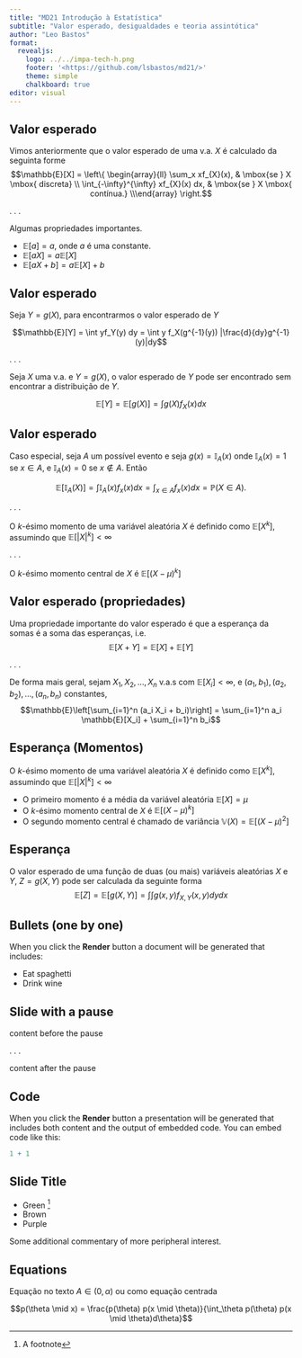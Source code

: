 ```yaml
---
title: "MD21 Introdução à Estatística"
subtitle: "Valor esperado, desigualdades e teoria assintótica"
author: "Leo Bastos"
format: 
  revealjs:
    logo: ../../impa-tech-h.png
    footer: '<https://github.com/lsbastos/md21/>'
    theme: simple
    chalkboard: true
editor: visual
---
```


<!-- Quarto enables you to weave together content and executable code into a finished presentation. To learn more about Quarto presentations see <https://quarto.org/docs/presentations/>. -->

<!-- <https://quarto.org/docs/presentations/revealjs/> -->

<!-- <https://github.com/quarto-dev/quarto-web/blob/main/docs/presentations/revealjs/demo/index.qmd> -->

## Valor esperado

Vimos anteriormente que o valor esperado de uma v.a. $X$ é calculado da seguinta forme\
$$\mathbb{E}[X] = \left\{ \begin{array}{ll} \sum_x xf_{X}(x), & \mbox{se } X \mbox{ discreta} \\
\int_{-\infty}^{\infty} xf_{X}(x) dx, & \mbox{se } X \mbox{ contínua.} \\\end{array}
\right.$$

. . .

Algumas propriedades importantes.

::: incremental
- $\mathbb{E}[a] = a$, onde $a$ é uma constante.
- $\mathbb{E}[aX] = a\mathbb{E}[X]$
- $\mathbb{E}[aX + b] = a\mathbb{E}[X] + b$
:::


## Valor esperado

Seja $Y = g(X)$, para encontrarmos o valor esperado de $Y$

$$\mathbb{E}[Y] = \int yf_Y(y) dy = \int y f_X(g^{-1}(y)) |\frac{d}{dy}g^{-1}(y)|dy$$

. . .

Seja $X$ uma v.a. e $Y = g(X)$, o valor esperado de $Y$ pode ser encontrado sem encontrar a distribuição de $Y$.

$$ \mathbb{E}[Y] = \mathbb{E}[g(X)] = \int g(X) f_X(x) dx $$

<!-- ::: aside -->
<!-- Se $X$ for discreta, substituir a integral por um somatório. -->
<!-- ::: -->


## Valor esperado

Caso especial, seja $A$ um possível evento e seja $g(x) = \mathbb{I}_A(x)$ onde $\mathbb{I}_A(x) = 1$ se $x \in A$, e $\mathbb{I}_A(x)= 0$ se $x \notin A$. Então

$$\mathbb{E}[\mathbb{I}_A(X)] = \int \mathbb{I}_A(x) f_x(x)dx = \int_{x \in A} f_x(x)dx = \mathbb{P}(X \in A).$$

. . .

O $k$-ésimo momento de uma variável aleatória $X$ é definido como
$\mathbb{E}[X^k]$, assumindo que $\mathbb{E}[|X|^k] < \infty$ 

. . .

O $k$-ésimo momento central de $X$ é $\mathbb{E}[(X-\mu)^k]$



## Valor esperado (propriedades)

Uma propriedade importante do valor esperado é que a esperança da somas é a soma das esperanças, i.e.
$$\mathbb{E}[X + Y] = \mathbb{E}[X] + \mathbb{E}[Y]$$

. . .

De forma mais geral, sejam $X_1, X_2,\ldots, X_n$ v.a.s com $\mathbb{E}[X_i]<\infty$, e $(a_1,b_1), (a_2,b_2),\ldots,(a_n,b_n)$ constantes, 
$$\mathbb{E}\left[\sum_{i=1}^n (a_i X_i + b_i)\right] = \sum_{i=1}^n a_i \mathbb{E}[X_i] + \sum_{i=1}^n b_i$$



## Esperança (Momentos)

O $k$-ésimo momento de uma variável aleatória $X$ é definido como
$\mathbb{E}[X^k]$, assumindo que $\mathbb{E}[|X|^k] < \infty$ 

::: incremental
- O primeiro momento é a média da variável aleatória $\mathbb{E}[X] = \mu$
- O $k$-ésimo momento central de $X$ é $\mathbb{E}[(X-\mu)^k]$
- O segundo momento central é chamado de variância $\mathbb{V}(X) = \mathbb{E}[(X-\mu)^2]$
:::


## Esperança 

O valor esperado de uma função de duas (ou mais) variáveis aleatórias $X$ e $Y$, $Z = g(X,Y)$ pode ser calculada da seguinte forma
$$\mathbb{E}[Z] = \mathbb{E}[g(X,Y)] = \int \int g(x,y) f_{X,Y}(x,y) dy dx$$


## Bullets (one by one)

When you click the **Render** button a document will be generated that includes:

::: incremental
-   Eat spaghetti
-   Drink wine
:::

## Slide with a pause

content before the pause

. . .

content after the pause

## Code

When you click the **Render** button a presentation will be generated that includes both content and the output of embedded code. You can embed code like this:

```r
1 + 1
```

## Slide Title

-   Green [^1]
-   Brown
-   Purple

[^1]: A footnote

::: aside
Some additional commentary of more peripheral interest.
:::

## Equations

Equação no texto $A \in (0,\alpha)$ ou como equação centrada

$$p(\theta \mid x) = \frac{p(\theta) p(x \mid \theta)}{\int_\theta p(\theta) p(x \mid \theta)d\theta}$$
